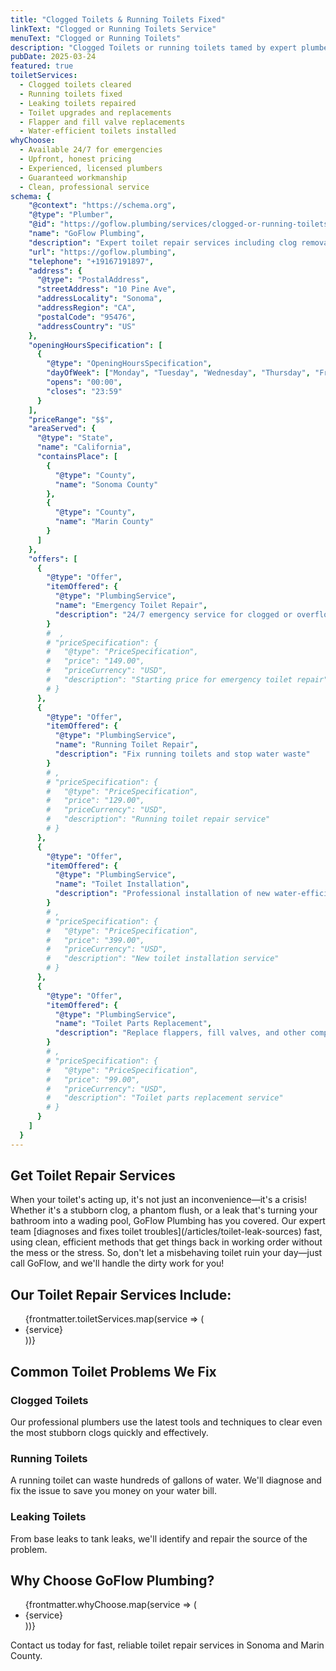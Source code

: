 ```yaml
---
title: "Clogged Toilets & Running Toilets Fixed"
linkText: "Clogged or Running Toilets Service"
menuText: "Clogged or Running Toilets"
description: "Clogged Toilets or running toilets tamed by expert plumbers with upfront pricing and a clean result."
pubDate: 2025-03-24
featured: true
toiletServices:
  - Clogged toilets cleared
  - Running toilets fixed
  - Leaking toilets repaired
  - Toilet upgrades and replacements
  - Flapper and fill valve replacements
  - Water-efficient toilets installed
whyChoose:
  - Available 24/7 for emergencies
  - Upfront, honest pricing
  - Experienced, licensed plumbers
  - Guaranteed workmanship
  - Clean, professional service
schema: {
    "@context": "https://schema.org",
    "@type": "Plumber",
    "@id": "https://goflow.plumbing/services/clogged-or-running-toilets",
    "name": "GoFlow Plumbing",
    "description": "Expert toilet repair services including clog removal, running toilet fixes, leak repairs, and installations. Available 24/7 for emergencies with upfront pricing.",
    "url": "https://goflow.plumbing",
    "telephone": "+19167191897",
    "address": {
      "@type": "PostalAddress",
      "streetAddress": "10 Pine Ave",
      "addressLocality": "Sonoma",
      "addressRegion": "CA",
      "postalCode": "95476",
      "addressCountry": "US"
    },
    "openingHoursSpecification": [
      {
        "@type": "OpeningHoursSpecification",
        "dayOfWeek": ["Monday", "Tuesday", "Wednesday", "Thursday", "Friday", "Saturday", "Sunday"],
        "opens": "00:00",
        "closes": "23:59"
      }
    ],
    "priceRange": "$$",
    "areaServed": {
      "@type": "State",
      "name": "California",
      "containsPlace": [
        {
          "@type": "County",
          "name": "Sonoma County"
        },
        {
          "@type": "County",
          "name": "Marin County"
        }
      ]
    },
    "offers": [
      {
        "@type": "Offer",
        "itemOffered": {
          "@type": "PlumbingService",
          "name": "Emergency Toilet Repair",
          "description": "24/7 emergency service for clogged or overflowing toilets"
        }
        #  ,
        # "priceSpecification": {
        #   "@type": "PriceSpecification",
        #   "price": "149.00",
        #   "priceCurrency": "USD",
        #   "description": "Starting price for emergency toilet repair"
        # }
      },
      {
        "@type": "Offer",
        "itemOffered": {
          "@type": "PlumbingService",
          "name": "Running Toilet Repair",
          "description": "Fix running toilets and stop water waste"
        }
        # ,
        # "priceSpecification": {
        #   "@type": "PriceSpecification",
        #   "price": "129.00",
        #   "priceCurrency": "USD",
        #   "description": "Running toilet repair service"
        # }
      },
      {
        "@type": "Offer",
        "itemOffered": {
          "@type": "PlumbingService",
          "name": "Toilet Installation",
          "description": "Professional installation of new water-efficient toilets"
        }
        # ,
        # "priceSpecification": {
        #   "@type": "PriceSpecification",
        #   "price": "399.00",
        #   "priceCurrency": "USD",
        #   "description": "New toilet installation service"
        # }
      },
      {
        "@type": "Offer",
        "itemOffered": {
          "@type": "PlumbingService",
          "name": "Toilet Parts Replacement",
          "description": "Replace flappers, fill valves, and other components"
        }
        # ,
        # "priceSpecification": {
        #   "@type": "PriceSpecification",
        #   "price": "99.00",
        #   "priceCurrency": "USD",
        #   "description": "Toilet parts replacement service"
        # }
      }
    ]
  }
---
```


<article itemScope itemType="https://schema.org/Service">
<div itemprop="makesOffer" itemscope itemtype="https://schema.org/Offer">
  <h1 itemprop="name">Get Toilet Repair Services</h1>
</div>

<div itemprop="description">
  <p>
    When your toilet's acting up, it's not just an inconvenience—it's a crisis! Whether it's a stubborn clog, a phantom flush, or a leak that's turning your bathroom into a wading pool, GoFlow Plumbing has you covered. Our expert team [diagnoses and fixes toilet troubles](/articles/toilet-leak-sources) fast, using clean, efficient methods that get things back in working order without the mess or the stress. So, don't let a misbehaving toilet ruin your day—just call GoFlow, and we'll handle the dirty work for you!
  </p>
</div>

<section itemScope itemType="https://schema.org/OfferCatalog">
  <h2>Our Toilet Repair Services Include:</h2>

  <ul itemprop="itemListElement">
    {frontmatter.toiletServices.map(service => (
      <li itemScope itemType="https://schema.org/Offer">
        <span itemprop="itemOffered" itemScope itemType="https://schema.org/Service">
          <span itemprop="name">{service}</span>
        </span>
      </li>
    ))}
  </ul>
</section>

<section itemScope itemType="https://schema.org/Service">
  <h2>Common Toilet Problems We Fix</h2>

  <div>
    <h3>Clogged Toilets</h3>
    <p itemprop="description">Our professional plumbers use the latest tools and techniques to clear even the most stubborn clogs quickly and effectively.</p>
  </div>

  <div>
    <h3>Running Toilets</h3>
    <p itemprop="description">A running toilet can waste hundreds of gallons of water. We'll diagnose and fix the issue to save you money on your water bill.</p>
  </div>

  <div>
    <h3>Leaking Toilets</h3>
    <p itemprop="description">From base leaks to tank leaks, we'll identify and repair the source of the problem.</p>
  </div>
</section>

<section itemScope itemType="https://schema.org/Service">
  <h2>Why Choose GoFlow Plumbing?</h2>

  <ul itemScope itemType="https://schema.org/OfferCatalog">
  {frontmatter.whyChoose.map(service => (
    <li itemprop="itemListElement" itemScope itemType="https://schema.org/Offer">
      <span itemprop="itemOffered" itemScope itemType="https://schema.org/Service">
        <span itemprop="name">{service}</span>
      </span>
    </li>
  ))}
  </ul>
</section>

<section itemScope itemType="https://schema.org/ContactPoint">
  <p>
    Contact us today for fast, reliable toilet repair services in Sonoma and Marin County.
  </p>
</section>
</article>

